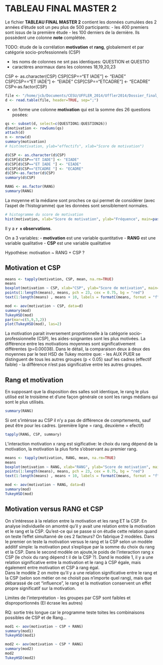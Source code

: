 TABLEAU FINAL MASTER 2
=======================

Le fichier __TABLEAU FINAL MASTER 2__ contient les données cumulées des 2 années d'étude soit un peu plus de 500 participants:
- les 400 premiers sont issus de la première étude
- les 100 derniers de la dernière. Ils possèdent une colonne __note__ complétée.

TODO: étude de la corrélation __motivation__ et __rang__, globalement et par catégorie socio-professionnels (CSP)

- les noms de colonnes ne snt pas identiques: QUESTION et QUESTIO
- caractères anormaux dans les colonnes 18,19,20,23

CSP <- as.character(CSP)
CSP[CSP=="ET IADE"] <- "EIADE"
CSP[CSP=="ET IADE "] <- "EIADE"
CSP[CSP=="ETCADRE "] <- "ECADRE"
CSP<-as.factor(CSP)



```r
file <- "/home/jcb/Documents/CESU/UFFLER_2014/Uffler2014/Dossier_final_2014/TABLEAU FINAL MASTER 2.csv"
d <- read.table(file, header=TRUE, sep=";")

```
- on forme une colonne **motivation** qui est la somme des 26 questions posées:

```r
qs <- subset(d, select=c(QUESTION1:QUESTION26))
d$motivation <- rowSums(qs)
attach(d)
n <- nrow(d)
summary(motivation)
# hist(motivation, ylab="effectifs", xlab="Score de motivation")

d$CSP <- as.character(d$CSP)
d$CSP[d$CSP=="ET IADE"] <- "EIADE"
d$CSP[d$CSP=="ET IADE "] <- "EIADE"
d$CSP[d$CSP=="ETCADRE "] <- "ECADRE"
d$CSP<-as.factor(d$CSP)
summary(d$CSP)

RANG <- as.factor(RANG)
summary(RANG)
```

La moyenne et la médiane sont proches ce qui permet de considérer (avec l'aspet de l'histogramme) que les données sont sensiblement normales.

```r
# histogramme du score de motivation
hist(motivation, xlab="Score de motivation", ylab="Fréquence", main=paste0("Histogramme du score de motivation (n = ",n,")"), col="cornflowerblue", border="white")
```


Il y a __`r n` observations__.

On a 3 variables:
  - **motivation** est une variable quantitative
  - **RANG** est une variable qualitative
  - **CSP** est une variable qualitative
  
  Hypothèse: motivation ~ RANG + CSP ?
  
Motivation et CSP
-----------------

```r
means <- tapply(motivation, CSP, mean, na.rm=TRUE)
means
boxplot(motivation ~ CSP, xlab="CSP", ylab="Score de motivation", main="Motivation selon la CSP", col="antiquewhite")
points(1:length(means), means, pch = 23, cex = 0.75, bg = "red")
text(1:length(means) , means + 10, labels = formatC(means, format = "f", digits = 1),pos = 1, cex = 0.9, col = "blue")

mod <- aov(motivation ~ CSP, data=d)
summary(mod)
TukeyHSD(mod)
par(mar=c(5,9,3,2))
plot(TukeyHSD(mod), las=2)

```

La motivation parait inversement proprtionnelle à la catégorie socio-professionnelle (CSP), les aides-soignantes sont les plus motivées. La différence entre les motivations moyennes sont significativement différentes (p=0.00038). Dans le détail, la comparaison deux à deux des moyennes par le test HSD de Tukey montre que:
- les AUX PUER se distinguent de tous les autres groupes (p < 0.05) sauf les cadres (effectif faible)
- la différence n'est pas significative entre les autres groupes.

Rang et motivation
------------------

En supposant que la disposition des salles soit identique, le rang le plus utilisé est le troisième et d'une façon générale ce sont les rangs médians qui sont le plus utilisés.
```r
summary(RANG)
```
Si ont s'intérsse au CSP il n'y a pas de différence de comprtements, sauf peut être pour les cadres.
(première ligne = rang, deuxième = efectif)
```r
tapply(RANG, CSP, summary)

```

L'interaction motivation x rang est sigificative: le choix du rang dépend de la motivation, la motivation la plus forte s'observant au premier rang.

```r
means <- tapply(motivation, RANG, mean, na.rm=TRUE)
means
boxplot(motivation ~ RANG, xlab="RANG", ylab="Score de motivation", main="Motivation selon le Rang", col="antiquewhite")
points(1:length(means), means, pch = 23, cex = 0.75, bg = "red")
text(1:length(means) , means + 10, labels = formatC(means, format = "f", digits = 1),pos = 1, cex = 0.9, col = "blue")

mod <- aov(motivation ~ RANG, data=d)
summary(mod)
TukeyHSD(mod)

```

Motivation versus RANG et CSP
----------------------------
On s'intéresse à la relation entre la motivation et les rang ET la CSP. En analyse individuelle on amontré qu'il y avait une relation entre la motivation et le rang et la CSP. Qu'est-ce qui se passe si on étudie cette relation quand on teste l'effet simultanné de ces 2 facteurs? On fabrique 2 modèles. Dans le premier on teste la motivation versus le rang et la CSP selon un modèle additif simple: la motivation peut s'explique par la somme du choix du rang et la CSP. Dans le second modèle on ajoute,le poids de l'interaction rang x CSP (le choix du rang dépend t il de la CSP ?). 
Dand le modèle 1, il y a une relation significative entre la motivation et le rang à CSP égale, mais également entre motivation et CSP à  rang égal.   
Dans le modèle 2 on motre qu'il y a une relation significative entre le rang et la CSP (selon son métier on ne choisit pas n'importe quel rang), mais que débarassé de cet "influence", le rang et la motivation conservent un effet propre significatif sur la motivation.

Limites de l'interprétation
- les groupes par CSP sont faibles et disproportionnés (EI écrase les autres)

RQ: sortie très longue car le programme teste toites les combinaisons possibles de CSP et de Rang...

```r
mod1 <- aov(motivation ~ CSP + RANG)
summary(mod1)
TukeyHSD(mod1)

mod2 <- aov(motivation ~ CSP * RANG)
summary(mod2)
mod2
TukeyHSD(mod2)
```

